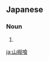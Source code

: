 ==Japanese==
{{ja-kanjitab}}

===Noun===
{{ja-noun|さんしょうくい|サンショウクイ}}

# {{alternative spelling of|山椒食|lang=ja}}

[[ja:山椒喰]]